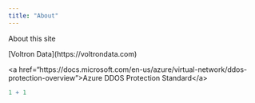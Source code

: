 ```yaml
---
title: "About"
---
```


About this site

\[Voltron Data\](https://voltrondata.com)\

\<a href="https://docs.microsoft.com/en-us/azure/virtual-network/ddos-protection-overview"\>Azure DDOS Protection Standard\</a\>

```r
1 + 1
```
